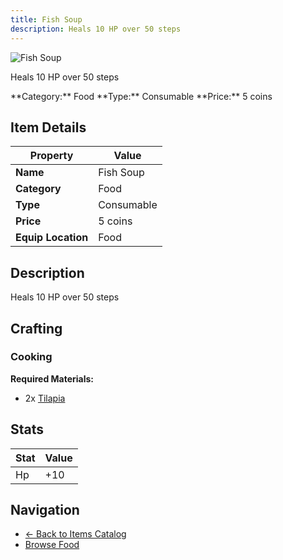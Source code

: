 ```yaml
---
title: Fish Soup
description: Heals 10 HP over 50 steps
---
```


<div className="flex items-start gap-6 mb-8">
  <div className="flex-shrink-0">
    <img src="/assets/resources/cooking/fish_soup.png" alt="Fish Soup" className="w-24 h-24 border rounded-lg" />
  </div>
  <div className="flex-1">
    <div className="space-y-2">
      <p className="text-lg text-muted-foreground">Heals 10 HP over 50 steps</p>
      <div className="flex flex-wrap gap-4 text-sm">
        <span className="px-2 py-1 bg-blue-100 dark:bg-blue-900 rounded-md">
          **Category:** Food
        </span>
        <span className="px-2 py-1 bg-green-100 dark:bg-green-900 rounded-md">
          **Type:** Consumable
        </span>
        <span className="px-2 py-1 bg-yellow-100 dark:bg-yellow-900 rounded-md">
          **Price:** 5 coins
        </span>
      </div>
    </div>
  </div>
</div>

## Item Details

| Property | Value |
|----------|-------|
| **Name** | Fish Soup |
| **Category** | Food |
| **Type** | Consumable |
| **Price** | 5 coins |
| **Equip Location** | Food |

## Description

Heals 10 HP over 50 steps


## Crafting

### Cooking

**Required Materials:**
- 2x [Tilapia](/docs/resources/individual/tilapia)



## Stats

| Stat | Value |
|------|-------|
| Hp | +10 |


## Navigation

- [← Back to Items Catalog](/docs/items)
- [Browse Food](/docs/items#food)

